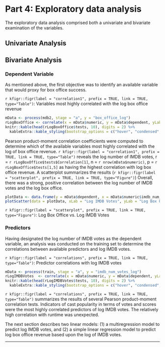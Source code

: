 # Part 4: Exploratory data analysis
The exploratory data analysis comprised both a univariate and bivariate examination of the variables.

## Univariate Analysis


## Bivariate Analysis
### Dependent Variable
As mentioned above, the first objective was to identify an available variable that would proxy for box office success. 

`r kfigr::figr(label = "correlation1", prefix = TRUE, link = TRUE, type="Table")`: Variables most highly correlated with the log  box office revenue
```r
mData <- process(mdb2, stage = "a", y = "box_office_log")
rLogBoxOffice <- correlate(x = mData$numeric, y = mData$dependent, yLab = "Log Box Office", plot = TRUE)
knitr::kable(head(rLogBoxOffice$tests, 10), digits = 2) %>%
  kableExtra::kable_styling(bootstrap_options = c("hover", "condensed", "responsive"), full_width = T, position = "center")
```

Pearson product-moment correlation coefficients were computed to determine which of the available variables most highly correlated with the log of box office revenue. `r kfigr::figr(label = "correlation1", prefix = TRUE, link = TRUE, type="Table")` reveals the  log number of IMDB votes, r = `r rLogBoxOffice$tests$Correlation[1]`, n = `r nrow(mData$numeric)`, p = `r rLogBoxOffice$tests[1,5]` as having the highest correlation with log box office revenue.  A scatterplot summarizes the results (`r kfigr::figr(label = "scatterplot", prefix = TRUE, link = TRUE, type="Figure")`) Overall, there was a strong, positive correlation between the log number of IMDB votes and the log box office.

```r
plotData <- data.frame(y = mData$dependent, x = mData$numeric$imdb_num_votes_log)
plotScatter(data = plotData, xLab = "Log IMDB Votes", yLab = "Log Box Office")
```
`r kfigr::figr(label = "scatterplot", prefix = TRUE, link = TRUE, type="Figure")`: Log Box Office vs. Log IMDB Votes

### Predictors
Having designated the log number of IMDB votes as the dependent variable, an analysis was conducted on the training set to determine the correlations between available predictors and log IMDB votes.

`r kfigr::figr(label = "correlations", prefix = TRUE, link = TRUE, type="Table")`: Predictor correlations with log IMDB votes
```r
mData <- process(train, stage = "a", y = "imdb_num_votes_log")
rLogIMDBVotes  <- correlate(x = mData$numeric, y = mData$dependent, yLab = "Log IMDB Votes", plot = FALSE)
knitr::kable(head(rLogIMDBVotes$tests, 10), digits = 2) %>%
  kableExtra::kable_styling(bootstrap_options = c("hover", "condensed", "responsive"), full_width = T, position = "center")
```
`r kfigr::figr(label = "correlations", prefix = TRUE, link = TRUE, type="Table")` summarizes the results of several Pearson product-moment correlation tests. Indicators of cast popularity in terms of votes and scores were the most highly correlated predictors of log IMDB votes. The relatively high correlation with runtime was unexpected.

The next section describes two linear models: (1) a multiregression model to predict log IMDB votes, and (2) a simple linear regression model to predict log box office revenue based upon the log of IMDB votes. 

* * *
  
